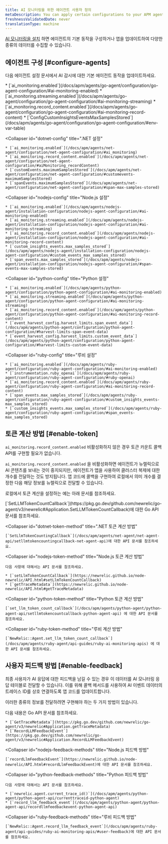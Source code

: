 ```yaml
---
title: AI 모니터링을 위한 에이전트 사용자 정의
metaDescription: You can apply certain configurations to your APM agents to change how your AI data appears in New Relic.
freshnessValidatedDate: never
translationType: machine
---
```


[AI 모니터링을 설치](/install/ai-monitoring) 하면 에이전트의 기본 동작을 구성하거나 앱을 업데이트하여 다양한 종류의 데이터를 수집할 수 있습니다.

## 에이전트 구성 [#configure-agents]

다음 에이전트 설정 문서에서 AI 감시에 대한 기본 에이전트 동작을 업데이트하세요.

<CollapserGroup>
  <Collapser
    id="go-config"
    title="설정으로 이동"
  >
    * [`ai_monitoring.enabled`](/docs/apm/agents/go-agent/configuration/go-agent-configuration/#ai-monitoring-enabled)
    * [`ai_monitoring.streaming.enabled`](/docs/apm/agents/go-agent/configuration/go-agent-configuration/#ai-monitoring-streaming)
    * [`ai_monitoring.record_content.enabled`](/docs/apm/agents/go-agent/configuration/go-agent-configuration/#ai-monitoring-record-content)
    * [`ConfigCustomInsightsEventsMaxSamplesStored`](/docs/apm/agents/go-agent/configuration/go-agent-configuration/#env-var-table)
  </Collapser>

  <Collapser
    id="dotnet-config"
    title=".NET 설정"
  >
    * [`ai_monitoring.enabled`](/docs/apm/agents/net-agent/configuration/net-agent-configuration/#ai_monitoring)
    * [`ai_monitoring.record_content.enabled`](/docs/apm/agents/net-agent/configuration/net-agent-configuration/#aiMonitoring_recordContent)
    * [`customEvents.maximumSamplesStored`](/docs/apm/agents/net-agent/configuration/net-agent-configuration/#customevents-maximumSamplesStored)
    * [`spanEvents.maximumSamplesStored`](/docs/apm/agents/net-agent/configuration/net-agent-configuration/#span-max-samples-stored)
  </Collapser>

  <Collapser
    id="nodejs-config"
    title="Node.js 설정"
  >
    * [`ai_monitoring.enabled`](/docs/apm/agents/nodejs-agent/installation-configuration/nodejs-agent-configuration/#ai-monitoring-enabled)
    * [`ai_monitoring.streaming.enabled`](/docs/apm/agents/nodejs-agent/installation-configuration/nodejs-agent-configuration/#ai-monitoring-streaming)
    * [`ai_monitoring.record_content.enabled`](/docs/apm/agents/nodejs-agent/installation-configuration/nodejs-agent-configuration/#ai-monitoring-record-content)
    * [`custom_insights_events.max_samples_stored`](/docs/apm/agents/nodejs-agent/installation-configuration/nodejs-agent-configuration/#custom_events_max_samples_stored)
    * [`span_events.max_samples_stored`](/docs/apm/agents/nodejs-agent/installation-configuration/nodejs-agent-configuration/#span-events-max-samples-stored)
  </Collapser>

  <Collapser
    id="python-config"
    title="Python 설정"
  >
    * [`ai_monitoring.enabled`](/docs/apm/agents/python-agent/configuration/python-agent-configuration/#ai-monitoring-enabled)
    * [`ai_monitoring.streaming.enabled`](/docs/apm/agents/python-agent/configuration/python-agent-configuration/#ai-monitoring-streaming)
    * [`ai_monitoring.record_content.enabled`](/docs/apm/agents/python-agent/configuration/python-agent-configuration/#ai-monitoring-record-content)
    * [`event_harvest_config.harvest_limits.span_event_data`](/docs/apm/agents/python-agent/configuration/python-agent-configuration/#harvest-limits-span-event-data)
    * [`event_harvest_config.harvest_limits.custom_event_data`](/docs/apm/agents/python-agent/configuration/python-agent-configuration/#harvest-limits-custom-event-data)
  </Collapser>

  <Collapser
    id="ruby-config"
    title="루비 설정"
  >
    * [`ai_monitoring.enabled`](/docs/apm/agents/ruby-agent/configuration/ruby-agent-configuration/#ai-monitoring-enabled)
    * [`instrumentation.ruby_openai`](/docs/apm/agents/ruby-agent/configuration/ruby-agent-configuration/#ruby-openai)
    * [`ai_monitoring.record_content.enabled`](/docs/apm/agents/ruby-agent/configuration/ruby-agent-configuration/#ai-monitoring-record-content)
    * [`span_events.max_samples_stored`](/docs/apm/agents/ruby-agent/configuration/ruby-agent-configuration/#custom_insights_events-max_samples_stored)
    * [`custom_insights_events.max_samples_stored`](/docs/apm/agents/ruby-agent/configuration/ruby-agent-configuration/#span_events-max_samples_stored)
  </Collapser>
</CollapserGroup>

## 토큰 계산 방법 [#enable-token]

`ai_monitoring.record_content.enabled` 비활성화하지 않은 경우 토큰 카운트 콜백 API를 구현할 필요가 없습니다.

`ai_monitoring.record_content.enabled` 을 비활성화하면 에이전트가 뉴렐릭으로 AI 콘텐츠를 보내는 것이 중지되지만, 에이전트가 앱을 사용하여 클러스터 복제에 대한 개수를 전달하는 것도 방지됩니다. 앱 코드에 콜백을 구현하여 로컬에서 의미 개수를 결정한 다음 해당 정보를 뉴렐릭으로 전달할 수 있습니다.

로컬에서 토큰 계산을 설정하는 예는 아래 문서를 참조하세요.

<CollapserGroup>
  <Collapser
    id="go-token-method"
    title="Go 토큰 계산 방법"
  >
    [`SetLLMTokenCountCallback`](https://pkg.go.dev/github.com/newrelic/go-agent/v3/newrelic#Application.SetLLMTokenCountCallback)에 대한 Go API 문서를 참조하세요.
  </Collapser>

  <Collapser
    id="dotnet-token-method"
    title=".NET 토큰 계산 방법"
  >
    [`SetLlmTokenCountingCallback`](/docs/apm/agents/net-agent/net-agent-api/setllmtokencountingcallback-net-agent-api)에 대한 API 문서를 참조하세요.
  </Collapser>

  <Collapser
    id="nodejs-token-method"
    title="Node.js 토큰 계산 방법"
  >
    다음 사항에 대해서는 API 문서를 참조하세요.

    * [`setLlmTokenCountCallback`](https://newrelic.github.io/node-newrelic/API.html#setLlmTokenCountCallback)
    * [`getTraceMetadata`](https://newrelic.github.io/node-newrelic/API.html#getTraceMetadata)
  </Collapser>

  <Collapser
    id="python-token-method"
    title="Python 토큰 계산 방법"
  >
    [`set_llm_token_count_callback`](/docs/apm/agents/python-agent/python-agent-api/setllmtokencountcallback-python-agent-api) 에 대한 API 문서를 참조하세요.
  </Collapser>

  <Collapser
    id="ruby-token-method"
    title="루비 계산 방법"
  >
    [`NewRelic::Agent.set_llm_token_count_callback`](/docs/apm/agents/ruby-agent/api-guides/ruby-ai-monitoring-apis) 에 대한 API 문서를 참조하세요.
  </Collapser>
</CollapserGroup>

## 사용자 피드백 방법 [#enable-feedback]

최종 사용자가 AI 응답에 대한 피드백을 남길 수 있는 경우 이 데이터를 AI 모니터링 응답 테이블로 전달할 수 있습니다. 이를 위해 콜백 메서드를 사용하여 AI 이벤트 데이터의 트레이스 ID를 상호 연결하도록 앱 코드를 업데이트합니다.

이러한 종류의 정보를 전달하려면 구현해야 하는 두 가지 방법이 있습니다.

<CollapserGroup>
  <Collapser
    id="go-feedback-methods"
    title="피드백 방법으로 이동"
  >
    다음 내용은 Go API 문서를 참조하세요.

    * [`GetTraceMetadata`](https://pkg.go.dev/github.com/newrelic/go-agent/v3/newrelic#Application.getTraceMetadata)
    * [`RecordLLMFeedbackEvent`](https://pkg.go.dev/github.com/newrelic/go-agent/v3/newrelic#Application.RecordLLMFeedbackEvent)
  </Collapser>

  <Collapser
    id="nodejs-feedback-methods"
    title="Node.js 피드백 방법"
  >
    [`recordLlmFeedbackEvent`](https://newrelic.github.io/node-newrelic/API.html#recordLlmFeedbackEvent)에 대한 API 문서를 참조하세요.
  </Collapser>

  <Collapser
    id="python-feedback-methods"
    title="Python 피드백 방법"
  >
    다음 사항에 대해서는 API 문서를 참조하세요.

    * [`newrelic.agent.current_trace_id()`](/docs/apm/agents/python-agent/python-agent-api/currenttraceid-python-agent)
    * [`record_llm_feedback_event`](/docs/apm/agents/python-agent/python-agent-api/recordllmfeedbackevent-python-agent-api)
  </Collapser>

  <Collapser
    id="ruby-feedback-methods"
    title="루비 피드백 방법"
  >
    [`NewRelic::Agent.record_llm_feedback_event`](/docs/apm/agents/ruby-agent/api-guides/ruby-ai-monitoring-apis/#user-feedback)에 대한 API 문서를 참조하세요.
  </Collapser>
</CollapserGroup>